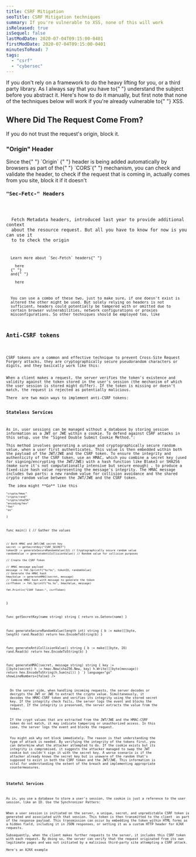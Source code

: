 ```yaml
---
title: CSRF Mitigation
seoTitle: CSRF Mitigation techniques
summary: If you're vulnerable to XSS, none of this will work
isReleased: true
isSequel: false
lastModDate: 2020-07-04T09:15:00-0401
firstModDate: 2020-07-04T09:15:00-0401
minutesToRead: 7
tags:
  - "csrf"
  - "cybersec"
---
```


<C>
  If you don't rely on a framework to do the heavy lifting for you, or a third
  party library. As I always say that you have to{" "}
  <L href="/fundamentals">understand</L> the subject before you abstract it.
  Here's how to do it manually, but first note that none of the techniques below
  will work if you're already vulnerable to{" "}
  <L href="https://owasp.org/www-community/attacks/xss/">XSS.</L>
</C>
<H2>Where Did The Request Come From?</H2>
<C>If you do not trust the request's origin, block it.</C>
<H3>"Origin" Header</H3>
<C>
  Since the{" "}
  <L href="https://developer.mozilla.org/en-US/docs/Web/HTTP/Headers/Origin">
    `Origin`
  </L>{" "}
  header is being added automatically by browsers as part of the{" "}
  <L href="https://developer.mozilla.org/en-US/docs/Web/HTTP/CORS">`CORS`</L>{" "}
  mechanism, you can check and validate the header, to check if the request that
  is coming in, actually comes from you site, block it if it doesn't
</C>
<Code
  code={`if r.Header.Get("Origin") != "https://my-actual-site.com" {
    http.Error(w, "Bad Request", http.StatusBadRequest)
    return
}`}
  language="go"
  showLineNumbers={false}
/>
<H3>"Sec-Fetc-" Headers</H3>

<C>
  Fetch Metadata headers, introduced last year to provide additional context
  about the resource request. But all you have to know for now is you can use it
  to to check the origin
</C>
<Code
  code={`if secFetchSite := r.Header.Get("Sec-Fetch-Site"); 
    secFetchSite != "" && secFetchSite != "same-origin" {
    http.Error(w, "Bad Request", http.StatusBadRequest)
    return
}
`}
  language="go"
  showLineNumbers={false}
/>
<C>
  Learn more about `Sec-Fetch` headers{" "}
  <L href="https://developer.mozilla.org/en-US/docs/Web/HTTP/Headers/Sec-Fetch-Mode">
    here
  </L>{" "}
  and{" "}
  <L href="https://w3c.github.io/webappsec-fetch-metadata/#sec-fetch-site-header)">
    here
  </L>
</C>
<C>
  You can use a combo of these two, just to make sure, if one doesn't exist is
  altered the other might be used. But solely relying on headers is not
  sufficient, headers could potentially be tampered with or omitted due to
  certain browser vulnerabilities, network configurations or proxies
  misconfigurations. So other techniques should be employed too, like
</C>

<H2>Anti-CSRF tokens</H2>

<C>
CSRF tokens are a common and effective technique to prevent Cross-Site Request Forgery attacks, they are cryptographically secure pseudorandom characters or digits, and they basically work like this: 
</C>
<C>
When a client makes a request, the server verifies the token's existence and validity against the token stored in the user's session (the mechanism of which the user session is stored might differ). If the token is missing or doesn't match, the request is rejected as potentially malicious. 
</C><C>
There  are two main ways to implement anti-CSRF tokens: 
</C>
<H3>Stateless Services</H3>
<C>
As in, user sessions can be managed without a database by storing session information as a <L href='https://datatracker.ietf.org/doc/html/rfc7519'>JWT</L> or <L href='https://datatracker.ietf.org/doc/html/rfc7516'>JWE</L> within a <L href='#cookies'>cookie</L>. To defend against CSRF attacks in this setup, use the "Signed Double Submit Cookie Method.": 
</C><C>
This method involves generating a unique and cryptographically secure random value, when a user first authenticates. This value is then embedded within both the payload of the JWT/JWE and the CSRF token. To ensure the integrity and authenticity of the CSRF token, use an <L href='https://datatracker.ietf.org/doc/html/rfc2104.html'>HMAC</L>, which you combine a secret key (used for signing/encrypting the JWT/JWE) with a hash function like <L href='https://github.com/BLAKE3-team/BLAKE3'>Blake3</L> or SHA256 (make sure it's not computationally intensive but secure enough) , to produce a fixed-size hash value representing the message's integrity. The HMAC message includes two parts: a new random value for collision avoidance and the shared crypto random value between the JWT/JWE and the CSRF token. 
</C><C>
 The idea might **Go** like this
</C>
<Code
  code={`package main

	"crypto/hmac"
	"crypto/rand"
	"crypto/sha256"
	"encoding/hex"
	"fmt"
	"os"
)

func main() {
// Gather the values

    // Both HMAC and JWT/JWE secret key
    secret := getSecretKey("CSRF_SECRET")
    tokenID := generateSecureRandomValue(32) // Cryptographically secure random value
    randomValue := generateAntiCollisionValue() // Random value for collision purposes

    // Create the CSRF Token

    // HMAC message payload
    message := fmt.Sprintf("%s!%s", tokenID, randomValue)
    // Generate the HMAC hash
    hmacValue := generateHMAC(secret, message)
    // Combine HMAC hash with message to generate the token
    csrfToken := fmt.Sprintf("%s.%s", hmacValue, message)

    fmt.Println("CSRF Token:", csrfToken)

}

func getSecretKey(name string) string {
return os.Getenv(name)
}

func generateSecureRandomValue(length int) string {
b := make([]byte, length)
rand.Read(b)
return hex.EncodeToString(b)
}

func generateAntiCollisionValue() string {
b := make([]byte, 16)
rand.Read(b)
return hex.EncodeToString(b)
}

func generateHMAC(secret, message string) string {
key := []byte(secret)
h := hmac.New(sha256.New, key)
h.Write([]byte(message))
return hex.EncodeToString(h.Sum(nil))
}
`}
language="go"
showLineNumbers={false}
/>

<C>
  On the server side, when handling incoming requests, the server decodes or
  decrypts the JWT or JWE to extract the crypto value. Simultaneously, it
  decodes the HMAC-CSRF token and verifies its integrity using the stored secret
  key. If the integrity check fails, the server logs the event and blocks the
  request. If the integrity is preserved, the server extracts the value from the
  token.
</C>
<C>
  If the crypt values that are extracted from the JWT/JWE and the HMAC-CSRF
  token do not match, it may indicate tampering or unauthorized access. In this
  case, the server logs the event and blocks the request.
</C>
<C>
  You might ask why not block immediately. The reason is that understanding the
  type of attack is needed. By verifying the integrity of the tokens first, you
  can determine what the attacker attempted to do. If the cookie exists but its
  integrity is compromised, it suggests the attacker managed to swap the JWT
  cookie but couldn't sign it with the secret key. A worse scenario is if the
  attacker already knows the secret key but is unaware of the random that's
  supposed to exist in both the CSRF token and the JWT/JWE. This information is
  vital for understanding the extent of the breach and implementing appropriate
  countermeasures.
</C>

<H3>Stateful Services</H3>
<C>
As in, you use a database to store a user's session, the cookie is just a reference to the user session, like an ID. Use the Synchronizer Pattern: 
</C>
<C>
When a user session is initiated on the server, a unique, secret, and unpredictable CSRF token is generated and associated with that session. This token is then transmitted to the client  as part of the response payload. This transmission can occur by embedding the token within HTML forms as a hidden field, including it in JSON responses, or setting it as a custom HTTP header for AJAX requests.
</C><C>
Subsequently, when the client makes further requests to the server, it includes this CSRF token with each request. By doing so, the server can verify that the request originated from its own legitimate pages and was not initiated by a malicious third-party site attempting a CSRF attack.
</C><C>
Here's an AJAX example 
</C>
<Code
  code={`<!doctype html>
<html lang="en">
  <head>
    <meta charset="UTF-8" />
    <meta name="viewport" content="width=device-width, initial-scale=1.0" />
    <title>AJAX Request with CSRF Token</title>
  </head>
  <body>
    <div id="ajaxResponse"></div>
    <script>
      document.addEventListener('DOMContentLoaded', () => {
        createCSRFTokenContainer();
        document
          .getElementById('makeRequestButton')
          .addEventListener('click', () => {
            // Make an AJAX request when the button is clicked, it should
            // show a successful message when no CSRF attack is made
            var xhr = new XMLHttpRequest();

            var csrfToken = getCSRFTokenFromClient();

            xhr.open('POST', '/protected', true);

            xhr.setRequestHeader('CSRF-Token', csrfToken);

            xhr.onreadystatechange = () => {
              if (xhr.readyState === XMLHttpRequest.DONE) {
                // The server validates the token sent in the header,
                // if it matches the one stored on the server,
                // it sends an OK response.
                // else it blocks the request
                if (xhr.status === 200) {
                  // allow
                  document.getElementById('ajaxResponse').innerText =
                    "You're allowed, come in";
                } else {
                  // BLOCK! Possible forgery
                  document.getElementById('ajaxResponse').innerText =
                    "You're blocked, the CSRF Token has been tampered with";
                  console.error('AJAX request failed:', xhr.status);
                }
              }
            };
          });
      });



      function createCSRFTokenContainer() {
        var csrfToken =  'CSRF_TOKEN' // use a template engine,
        // or whatever framework you're using
        // to render  this value.

        //  div element to hold the hidden token
        var csrfDiv = document.createElement('div');
        csrfDiv.id = 'csrfTokenDiv';

        // hidden input field and set its value to the generated CSRF token
        var input = document.createElement('input');
        input.type = 'hidden';
        input.name = 'CSRFToken';
        input.value = csrfToken;
        csrfDiv.appendChild(input);
      }

      function getCSRFTokenFromClient() {
        var csrfTokenDiv = document.getElementById('csrfTokenDiv');

        if (csrfTokenDiv) {
          var inputField = csrfTokenDiv.querySelector(
            'input[type="hidden"][name="CSRFToken"]'
          );

          if (inputField) {
            return inputField.value; // The CSRF token value
          }
        }
      }
    </script>
       <button id="makeRequestButton">Make AJAX Request</button>

  </body>
</html>
`}
  language="html"
  showLineNumbers={false}
/>
<C>
If you want to see a framework implementation of the synchronized pattern , check out <L href='https://docs.djangoproject.com'>`Django`</L>'s implementation with the CSRF mitigation middleware, you can read the source code <L href='https://github.com/django/django/blob/main/django/middleware/csrf.py'>here.</L>
</C>
<H2 id='cookies'>Cookies</H2>
<C>
Avoid setting cookies with a specific domain to minimize security risks. When a cookie is domain-specific, all subdomains share that cookie, which can pose risks if you get hit with a <L href="https://developer.mozilla.org/en-US/docs/Web/Security/Subdomain_takeovers">subdomain takeover.</L>
</C><C>
For session cookies, ensure they are protected by:
</C><C>
 - \-  Using the `HttpOnly` attribute to prevent client-side scripts from accessing cookies, enhancing security against XSS attacks.
 - \-  Setting the `SameSite` attribute to `Lax` or `Strict` to control cookie behavior in cross-site requests, more <L href='#samesite'>below</L>.
 - \-  Avoid specifying a domain (`Domain=None`) to prevent cookies from being sent in cross-origin requests.
 - \-  Using the `Secure` attribute to ensure that cookies are only sent over HTTPS connections.
</C><C>
Also, for enhanced security measures, consider cookie prefixes like `__Host-` and `__Secure-`, read more <L href='https://datatracker.ietf.org/doc/html/draft-ietf-httpbis-cookie-prefixes-00'>here.</L>
</C>
<H3 id="#samesite">About "SameSite" Cookies</H3>
<C>
Use the `SameSite` cookie attribute to set your users sessions (older browsers do not support this)
</C>
<Code
  code={`Set-Cookie: SID=xxxxx; SameSite=Strict`}
  language="http"
  showLineNumbers={false}
/>
<C>
Or
</C>
<Code
  code={`Set-Cookie: SID=xxxxx; SameSite=Lax`}
  language="http"
  showLineNumbers={false}
/>
<C>
Read about `Lax` and `Strict` from the official <L href='https://datatracker.ietf.org/doc/html/draft-west-first-party-cookies-07'>RFC</L>. Here's is basically what they do:
</C>
<C>
**``Strict``:** This value prevents cookies from being sent in all cross-site browsing contexts, including regular links. For example: You're logged in your banking account, which means you have a session cookie. If this banking website employs the Strict ``SameSite`` value for its session cookies, and you  click on a link to perform a banking transaction from an external website (like a forum or email) say https://scam-me-please.com , the banking website won't receive the session cookie due to the ``Strict`` setting. Consequently, the user won't be able to complete the transaction because the session information is not sent with the request. 
</C><C>
**``Lax``:** The default value of ``SameSite`` is Lax ( since Chrome version 80, February this year) , which provides a balance between security and usability. Cookies are allowed when following regular links from external sites but are blocked in CSRF-prone requests such as POST methods. Only cross-site requests that are considered safe (like top-level navigations) are allowed in Lax mode.
</C><C>
**``None``:** Using the ``None`` value means the cookie is sent with all cross-site requests, which can potentially expose users to CSRF attacks. Simply don't use this.
</C>
<H2>User Interaction-Based CSRF Defense</H2>

<C>
  Requiring users to authenticate using their password, biometric data, security
  questions, or{" "}
  <L href="https://en.wikipedia.org/wiki/One-time_password">OTP</L> is a highly
  effective security measure. But, it can significantly impact user experience,
  so it's typically used only for critical operations like changing passwords or
  conducting financial transactions. Avoid using CAPTCHA for this purpose, as
  it's primarily aimed at preventing automated bot attacks and doesn't provide
  the necessary level of security for these sensitive activities.
</C>
<H2>HTTP Methods</H2>
<C>
  Did I mention that for any state changing request, DON'T USE{" "}
  <L href="https://datatracker.ietf.org/doc/html/rfc7231#section-4.2.1">
    safe methods.
  </L>
</C>
